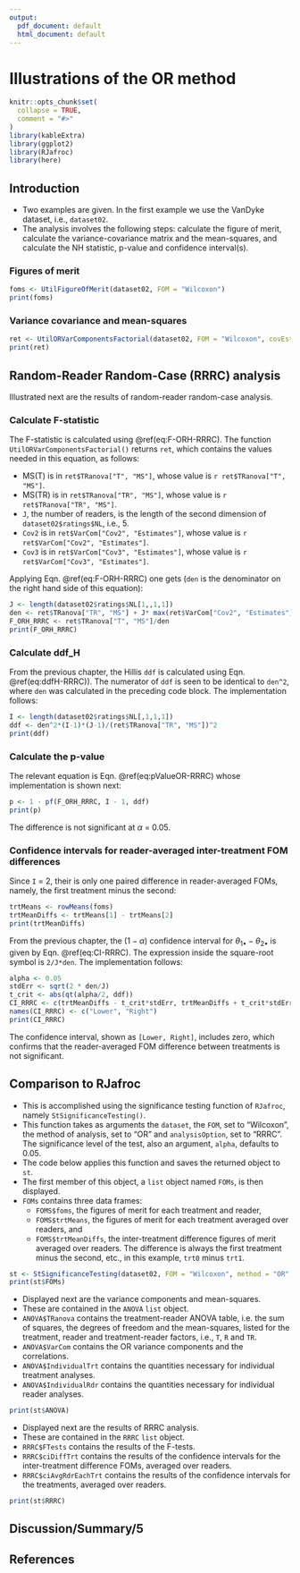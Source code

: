 ```yaml
---
output:
  pdf_document: default
  html_document: default
---
```

# Illustrations of the OR method {#ORExamples}

```r
knitr::opts_chunk$set(
  collapse = TRUE,
  comment = "#>"
)
library(kableExtra)
library(ggplot2)
library(RJafroc)
library(here)
```

## Introduction {#ORExamples-introduction}
* Two examples are given. In the first example we use the VanDyke dataset, i.e., `dataset02`. 
* The analysis involves the following steps: calculate the figure of merit, calculate the variance-covariance matrix and the mean-squares, and calculate the NH statistic, p-value and confidence interval(s).

### Figures of merit
```r
foms <- UtilFigureOfMerit(dataset02, FOM = "Wilcoxon")
print(foms)
```

### Variance covariance and mean-squares
```r
ret <- UtilORVarComponentsFactorial(dataset02, FOM = "Wilcoxon", covEstMethod = "jackknife")
print(ret)
```

## Random-Reader Random-Case (RRRC) analysis
Illustrated next are the results of random-reader random-case analysis.

### Calculate F-statistic
The F-statistic is calculated using \@ref(eq:F-ORH-RRRC). The function `UtilORVarComponentsFactorial()` returns `ret`, which contains the values needed in this equation, as follows:

* MS(T) is in `ret$TRanova["T", "MS"]`, whose value is `r ret$TRanova["T", "MS"]`. 
* MS(TR) is in `ret$TRanova["TR", "MS"]`, whose value is `r ret$TRanova["TR", "MS"]`. 
* `J`, the number of readers, is the length of the second dimension of `dataset02$ratings$NL`, i.e., 5. 
* `Cov2` is in `ret$VarCom["Cov2", "Estimates"]`, whose value is `r ret$VarCom["Cov2", "Estimates"]`. 
* `Cov3` is in `ret$VarCom["Cov3", "Estimates"]`, whose value is `r ret$VarCom["Cov3", "Estimates"]`. 

Applying Eqn. \@ref(eq:F-ORH-RRRC) one gets (`den` is the denominator on the right hand side of this equation):

```r
J <- length(dataset02$ratings$NL[1,,1,1])
den <- ret$TRanova["TR", "MS"] + J* max(ret$VarCom["Cov2", "Estimates"] - ret$VarCom["Cov3", "Estimates"],0)
F_ORH_RRRC <- ret$TRanova["T", "MS"]/den
print(F_ORH_RRRC)
```

### Calculate ddf_H
From the previous chapter, the Hillis `ddf` is calculated using Eqn. \@ref(eq:ddfH-RRRC)). The numerator of `ddf` is seen to be identical to `den^2`, where `den` was calculated in the preceding code block. The implementation follows:

```r
I <- length(dataset02$ratings$NL[,1,1,1])
ddf <- den^2*(I-1)*(J-1)/(ret$TRanova["TR", "MS"])^2
print(ddf)
```

### Calculate the p-value
The relevant equation is Eqn. \@ref(eq:pValueOR-RRRC) whose implementation is shown next: 

```r
p <- 1 - pf(F_ORH_RRRC, I - 1, ddf)
print(p)
```

The difference is not significant at $\alpha$ = 0.05.

### Confidence intervals for reader-averaged inter-treatment FOM differences
Since `I` = 2, their is only one paired difference in reader-averaged FOMs, namely, the first treatment minus the second:

```r
trtMeans <- rowMeans(foms)
trtMeanDiffs <- trtMeans[1] - trtMeans[2]
print(trtMeanDiffs)
```

From the previous chapter, the $(1-\alpha)$ confidence interval for $\theta_{1 \bullet} - \theta_{2 \bullet}$ is given by Eqn. \@ref(eq:CI-RRRC). The expression inside the square-root symbol is `2/J*den`. The implementation follows:

```r
alpha <- 0.05
stdErr <- sqrt(2 * den/J)
t_crit <- abs(qt(alpha/2, ddf))
CI_RRRC <- c(trtMeanDiffs - t_crit*stdErr, trtMeanDiffs + t_crit*stdErr)
names(CI_RRRC) <- c("Lower", "Right")
print(CI_RRRC)
```

The confidence interval, shown as `[Lower, Right]`, includes zero, which confirms that the reader-averaged FOM difference between treatments is not significant. 

## Comparison to RJafroc
* This is accomplished using the significance testing function of `RJafroc`, namely `StSignificanceTesting()`. 
* This function takes as arguments the `dataset`, the `FOM`, set to "Wilcoxon", the method of analysis, set to "OR" and `analysisOption`, set to "RRRC". The significance level of the test, also an argument, `alpha`, defaults to 0.05. 
* The code below applies this function and saves the returned object to `st`. 
* The first member of this object, a  `list` object named `FOMs`, is then displayed. 
* `FOMs` contains three data frames: 
   + `FOMS$foms`, the figures of merit for each treatment and reader, 
   + `FOMS$trtMeans`, the figures of merit for each treatment averaged over readers, and 
   + `FOMS$trtMeanDiffs`, the inter-treatment difference figures of merit averaged over readers. The difference is always the first treatment minus the second, etc., in this example, `trt0` minus `trt1`.

```r
st <- StSignificanceTesting(dataset02, FOM = "Wilcoxon", method = "OR", analysisOption = "RRRC")
print(st$FOMs)
```

* Displayed next are the variance components and mean-squares. 
* These are contained in the `ANOVA` `list` object. 
* `ANOVA$TRanova` contains the treatment-reader ANOVA table, i.e. the sum of squares, the degrees of freedom and the mean-squares, listed for the treatment, reader and treatment-reader factors, i.e., `T`, `R` and `TR`.
* `ANOVA$VarCom` contains the OR variance components and the correlations.
* `ANOVA$IndividualTrt` contains the quantities necessary for individual treatment analyses.
* `ANOVA$IndividualRdr` contains the quantities necessary for individual reader analyses.

```r
print(st$ANOVA)
```

* Displayed next are the results of RRRC analysis.
* These are contained in the `RRRC` `list` object.
* `RRRC$FTests` contains the results of the F-tests.
* `RRRC$ciDiffTrt` contains the results of the confidence intervals for the inter-treatment difference FOMs, averaged over readers.
* `RRRC$ciAvgRdrEachTrt` contains the results of the confidence intervals for the treatments, averaged over readers.

```r
print(st$RRRC)
```


## Discussion/Summary/5


## References {#ORExamples-references}

